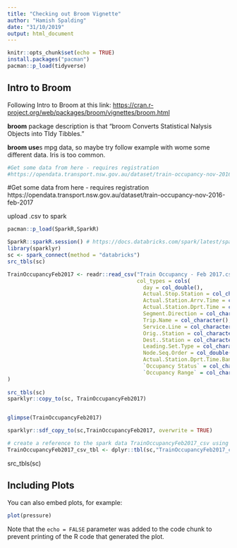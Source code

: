 ```yaml
---
title: "Checking out Broom Vignette"
author: "Hamish Spalding"
date: "31/10/2019"
output: html_document
---
```


```r
knitr::opts_chunk$set(echo = TRUE)
install.packages("pacman")
pacman::p_load(tidyverse)
```


## Intro to Broom

Following Intro to Broom at this link:
<https://cran.r-project.org/web/packages/broom/vignettes/broom.html>

**broom** package description is that "broom Converts Statistical Nalysis Objects into TIdy Tibbles."  

**broom use**s mpg data, so maybe try follow example with wome some different data. Iris is too common.   

```r
#Get some data from here - requires registration
#https://opendata.transport.nsw.gov.au/dataset/train-occupancy-nov-2016-feb-2017


```


#Get some data from here - requires registration
https://opendata.transport.nsw.gov.au/dataset/train-occupancy-nov-2016-feb-2017

upload .csv to spark

```r
pacman::p_load(SparkR,SparkR)

SparkR::sparkR.session() # https://docs.databricks.com/spark/latest/sparkr/rstudio.html#get-started-with-rstudio-server-open-source
library(sparklyr)
sc <- spark_connect(method = "databricks")
src_tbls(sc)

TrainOccupancyFeb2017 <- readr::read_csv("Train Occupancy - Feb 2017.csv", # C:\Users\hspalding\Downloads\Train Occupancy - Feb 2017
                                         col_types = cols(                 # need to save above file - too large for github - 1.1m rows..
                                           day = col_double(),
                                           Actual.Stop.Station = col_character(),
                                           Actual.Station.Arrv.Time = col_datetime(format = ""),
                                           Actual.Station.Dprt.Time = col_datetime(format = ""),
                                           Segment.Direction = col_character(),
                                           Trip.Name = col_character(),
                                           Service.Line = col_character(),
                                           Orig..Station = col_character(),
                                           Dest..Station = col_character(),
                                           Leading.Set.Type = col_character(),
                                           Node.Seq.Order = col_double(),
                                           Actual.Station.Dprt.Time.Band = col_character(),
                                           `Occupancy Status` = col_character(),
                                           `Occupancy Range` = col_character())
)
                                        
src_tbls(sc)
sparklyr::copy_to(sc, TrainOccupancyFeb2017)


glimpse(TrainOccupancyFeb2017)

sparklyr::sdf_copy_to(sc,TrainOccupancyFeb2017, overwrite = TRUE)

# create a reference to the spark data TrainOccupancyFeb2017_csv using the dplyr::tbl() function
TrainOccupancyFeb2017_csv_tbl <- dplyr::tbl(sc,"TrainOccupancyFeb2017_csv")
```


src_tbls(sc)

## Including Plots

You can also embed plots, for example:

```r
plot(pressure)
```

Note that the `echo = FALSE` parameter was added to the code chunk to prevent printing of the R code that generated the plot.
